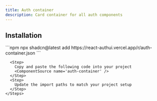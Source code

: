 ```yaml
---
title: Auth container
description: Card container for all auth components
---
```


<ComponentPreview name='auth-container-demo'/>

## Installation

<ComponentInstall>
  <CLI>
    ```npm 
    npx shadcn@latest add https://react-authui.vercel.app/r/auth-container.json 
    ```
  </CLI>
  <Manual>
    <Steps>
      
      <Step>
        Copy and paste the following code into your project
        <ComponentSource name='auth-container' />
      </Step>
      <Step>
        Update the import paths to match your project setup
      </Step>
    </Steps>
  </Manual>
</ComponentInstall>
